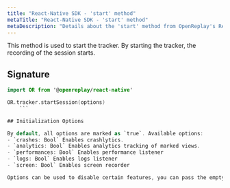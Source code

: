 ```yaml
---
title: "React-Native SDK - 'start' method"
metaTitle: "React-Native SDK - 'start' method"
metaDescription: "Details about the 'start' method from OpenReplay's React-Native SDK"
---
```


This method is used to start the tracker. By starting the tracker, the recording of the session starts.

## Signature

```swift
import OR from '@openreplay/react-native'

OR.tracker.startSession(options)
	```

## Initialization Options

By default, all options are marked as `true`. Available options:
- `crashes: Bool` Enables crashlytics.
- `analytics: Bool` Enables analytics tracking of marked views.
- `performances: Bool` Enables performance listener
- `logs: Bool` Enables logs listener
- `screen: Bool` Enables screen recorder

Options can be used to disable certain features, you can pass the empty object (`{}`) otherwise
